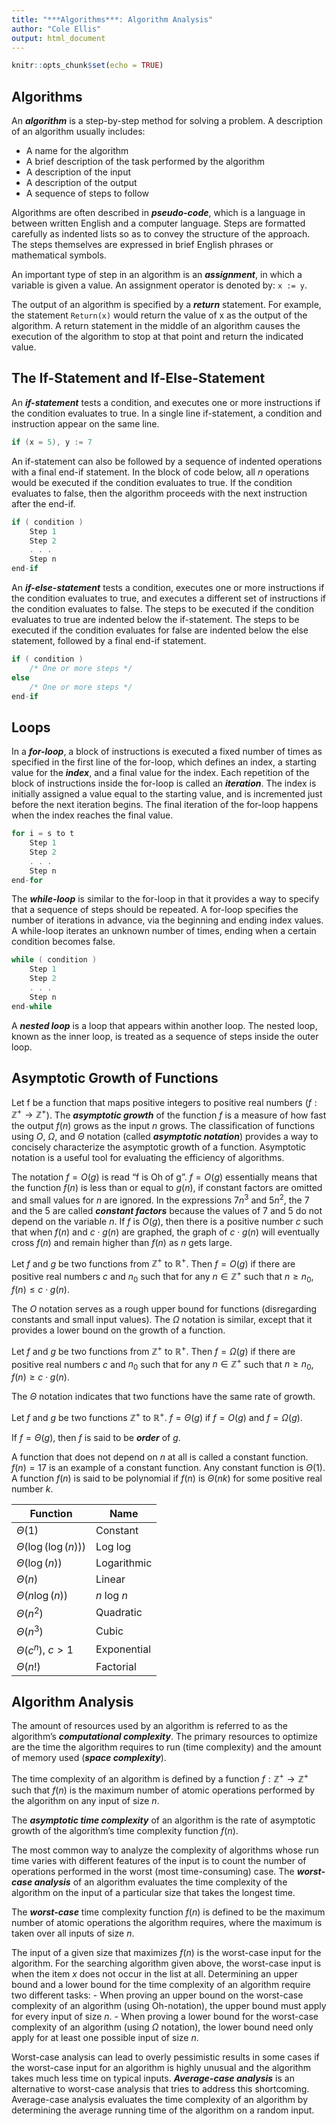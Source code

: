 ```yaml
---
title: "***Algorithms***: Algorithm Analysis"
author: "Cole Ellis"
output: html_document
---
```


```r
knitr::opts_chunk$set(echo = TRUE)
```

## Algorithms
An ***algorithm*** is a step-by-step method for solving a problem.  A description of an algorithm usually includes:

- A name for the algorithm
- A brief description of the task performed by the algorithm
- A description of the input
- A description of the output
- A sequence of steps to follow

Algorithms are often described in ***pseudo-code***, which is a language in between written English and a computer language. Steps are formatted carefully as indented lists so as to convey the structure of the approach. The steps themselves are expressed in brief English phrases or mathematical symbols.

An important type of step in an algorithm is an ***assignment***, in which a variable is given a value. An assignment operator is denoted by: `x := y`.

The output of an algorithm is specified by a ***return*** statement. For example, the statement `Return(x)` would return the value of x as the output of the algorithm. A return statement in the middle of an algorithm causes the execution of the algorithm to stop at that point and return the indicated value.

## The If-Statement and If-Else-Statement
An ***if-statement*** tests a condition, and executes one or more instructions if the condition evaluates to true. In a single line if-statement, a condition and instruction appear on the same line.
```c++
if (x = 5), y := 7
```

An if-statement can also be followed by a sequence of indented operations with a final end-if statement. In the block of code below, all $n$ operations would be executed if the condition evaluates to true. If the condition evaluates to false, then the algorithm proceeds with the next instruction after the end-if.
```c++
if ( condition )
    Step 1
    Step 2
    . . .
    Step n
end-if
```

An ***if-else-statement*** tests a condition, executes one or more instructions if the condition evaluates to true, and executes a different set of instructions if the condition evaluates to false. The steps to be executed if the condition evaluates to true are indented below the if-statement. The steps to be executed if the condition evaluates for false are indented below the else statement, followed by a final end-if statement.
```c++
if ( condition )
    /* One or more steps */
else
    /* One or more steps */
end-if
```

## Loops
In a ***for-loop***, a block of instructions is executed a fixed number of times as specified in the first line of the for-loop, which defines an index, a starting value for the ***index***, and a final value for the index. Each repetition of the block of instructions inside the for-loop is called an ***iteration***. The index is initially assigned a value equal to the starting value, and is incremented just before the next iteration begins. The final iteration of the for-loop happens when the index reaches the final value.
```c++
for i = s to t
    Step 1
    Step 2
    . . .
    Step n
end-for
```

The ***while-loop*** is similar to the for-loop in that it provides a way to specify that a sequence of steps should be repeated. A for-loop specifies the number of iterations in advance, via the beginning and ending index values. A while-loop iterates an unknown number of times, ending when a certain condition becomes false.
```c++
while ( condition )
    Step 1
    Step 2
    . . .
    Step n
end-while
```

A ***nested loop*** is a loop that appears within another loop. The nested loop, known as the inner loop, is treated as a sequence of steps inside the outer loop.

## Asymptotic Growth of Functions
Let f be a function that maps positive integers to positive real numbers ($f : \mathbb{Z}^+ → \mathbb{Z}^+$). The ***asymptotic growth*** of the function $f$ is a measure of how fast the output $f(n)$ grows as the input $n$ grows. The classification of functions using $O$, $\Omega$, and $\Theta$ notation (called ***asymptotic notation***) provides a way to concisely characterize the asymptotic growth of a function. Asymptotic notation is a useful tool for evaluating the efficiency of algorithms.

The notation $f = O(g)$ is read "f is Oh of g". $f = O(g)$ essentially means that the function $f(n)$ is less than or equal to $g(n)$, if constant factors are omitted and small values for $n$ are ignored. In the expressions $7n^3$ and $5n^2$, the $7$ and the $5$ are called ***constant factors*** because the values of $7$ and $5$ do not depend on the variable $n$. If $f$ is $O(g)$, then there is a positive number $c$ such that when $f(n)$ and $c\cdot g(n)$ are graphed, the graph of $c\cdot g(n)$ will eventually cross $f(n)$ and remain higher than $f(n)$ as $n$ gets large.

Let $f$ and $g$ be two functions from $\mathbb{Z}^+$ to $\mathbb{R}^+$. Then $f = O(g)$ if there are positive real numbers $c$ and $n_0$ such that for any $n \in \mathbb{Z}^+$ such that $n \geq n_0$, $f(n) \leq c\cdot g(n)$.

The $O$ notation serves as a rough upper bound for functions (disregarding constants and small input values). The $\Omega$ notation is similar, except that it provides a lower bound on the growth of a function.

Let $f$ and $g$ be two functions from $\mathbb{Z}^+$ to $\mathbb{R}^+$. Then $f = \Omega(g)$ if there are positive real numbers $c$ and $n_0$ such that for any $n \in \mathbb{Z}^+$ such that $n \geq n_0$, $f(n) \geq c\cdot g(n)$.

The $\Theta$ notation indicates that two functions have the same rate of growth.

Let $f$ and $g$ be two functions $\mathbb{Z}^+$ to $\mathbb{R}^+$. $f = \Theta(g)$ if $f = O(g)$ and $f = \Omega(g)$.

If $f = \Theta(g)$, then $f$ is said to be ***order*** of $g$.

A function that does not depend on $n$ at all is called a constant function. $f(n) = 17$ is an example of a constant function. Any constant function is $\Theta(1)$.  A function $f(n)$ is said to be polynomial if $f(n)$ is $\Theta(nk)$ for some positive real number $k$.

| Function | Name |
|----------|------|
| $\Theta(1)$ |	Constant |
| $\Theta(\log(\log(n)))$ |	Log log |
| $\Theta(\log(n))$ | Logarithmic |
| $\Theta(n)$ | Linear |
| $\Theta(n \log(n))$ | $n$ log $n$ |
| $\Theta(n^2)$ | Quadratic |
| $\Theta(n^3)$ | Cubic |
| $\Theta(c^n)$, $c > 1$ | Exponential |
| $\Theta(n!)$ | Factorial |

## Algorithm Analysis
The amount of resources used by an algorithm is referred to as the algorithm's ***computational complexity***. The primary resources to optimize are the time the algorithm requires to run (time complexity) and the amount of memory used (***space complexity***). 

The time complexity of an algorithm is defined by a function $f : \mathbb{Z}^+ → \mathbb{Z}^+$ such that $f(n)$ is the maximum number of atomic operations performed by the algorithm on any input of size $n$.

The ***asymptotic time complexity*** of an algorithm is the rate of asymptotic growth of the algorithm's time complexity function $f(n)$.

The most common way to analyze the complexity of algorithms whose run time varies with different features of the input is to count the number of operations performed in the worst (most time-consuming) case. The ***worst-case analysis*** of an algorithm evaluates the time complexity of the algorithm on the input of a particular size that takes the longest time.

The ***worst-case*** time complexity function $f(n)$ is defined to be the maximum number of atomic operations the algorithm requires, where the maximum is taken over all inputs of size $n$.

The input of a given size that maximizes $f(n)$ is the worst-case input for the algorithm. For the searching algorithm given above, the worst-case input is when the item $x$ does not occur in the list at all. Determining an upper bound and a lower bound for the time complexity of an algorithm require two different tasks:
- When proving an upper bound on the worst-case complexity of an algorithm (using Oh-notation), the upper bound must apply for every input of size $n$.
- When proving a lower bound for the worst-case complexity of an algorithm (using $\Omega$ notation), the lower bound need only apply for at least one possible input of size $n$.

Worst-case analysis can lead to overly pessimistic results in some cases if the worst-case input for an algorithm is highly unusual and the algorithm takes much less time on typical inputs. ***Average-case analysis*** is an alternative to worst-case analysis that tries to address this shortcoming. Average-case analysis evaluates the time complexity of an algorithm by determining the average running time of the algorithm on a random input.
